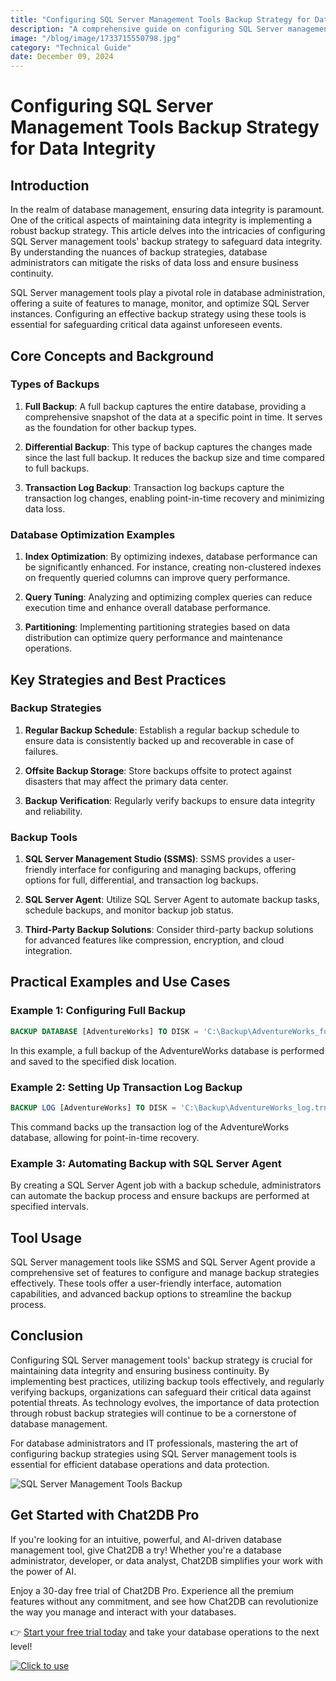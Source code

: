 ```yaml
---
title: "Configuring SQL Server Management Tools Backup Strategy for Data Integrity"
description: "A comprehensive guide on configuring SQL Server management tools' backup strategy to ensure data integrity, covering key concepts, strategies, practical examples, and tool usage."
image: "/blog/image/1733715550798.jpg"
category: "Technical Guide"
date: December 09, 2024
---
```


# Configuring SQL Server Management Tools Backup Strategy for Data Integrity

## Introduction

In the realm of database management, ensuring data integrity is paramount. One of the critical aspects of maintaining data integrity is implementing a robust backup strategy. This article delves into the intricacies of configuring SQL Server management tools' backup strategy to safeguard data integrity. By understanding the nuances of backup strategies, database administrators can mitigate the risks of data loss and ensure business continuity.

SQL Server management tools play a pivotal role in database administration, offering a suite of features to manage, monitor, and optimize SQL Server instances. Configuring an effective backup strategy using these tools is essential for safeguarding critical data against unforeseen events.

## Core Concepts and Background

### Types of Backups

1. **Full Backup**: A full backup captures the entire database, providing a comprehensive snapshot of the data at a specific point in time. It serves as the foundation for other backup types.

2. **Differential Backup**: This type of backup captures the changes made since the last full backup. It reduces the backup size and time compared to full backups.

3. **Transaction Log Backup**: Transaction log backups capture the transaction log changes, enabling point-in-time recovery and minimizing data loss.

### Database Optimization Examples

1. **Index Optimization**: By optimizing indexes, database performance can be significantly enhanced. For instance, creating non-clustered indexes on frequently queried columns can improve query performance.

2. **Query Tuning**: Analyzing and optimizing complex queries can reduce execution time and enhance overall database performance.

3. **Partitioning**: Implementing partitioning strategies based on data distribution can optimize query performance and maintenance operations.

## Key Strategies and Best Practices

### Backup Strategies

1. **Regular Backup Schedule**: Establish a regular backup schedule to ensure data is consistently backed up and recoverable in case of failures.

2. **Offsite Backup Storage**: Store backups offsite to protect against disasters that may affect the primary data center.

3. **Backup Verification**: Regularly verify backups to ensure data integrity and reliability.

### Backup Tools

1. **SQL Server Management Studio (SSMS)**: SSMS provides a user-friendly interface for configuring and managing backups, offering options for full, differential, and transaction log backups.

2. **SQL Server Agent**: Utilize SQL Server Agent to automate backup tasks, schedule backups, and monitor backup job status.

3. **Third-Party Backup Solutions**: Consider third-party backup solutions for advanced features like compression, encryption, and cloud integration.

## Practical Examples and Use Cases

### Example 1: Configuring Full Backup

```sql
BACKUP DATABASE [AdventureWorks] TO DISK = 'C:\Backup\AdventureWorks_full.bak' WITH INIT;
```

In this example, a full backup of the AdventureWorks database is performed and saved to the specified disk location.

### Example 2: Setting Up Transaction Log Backup

```sql
BACKUP LOG [AdventureWorks] TO DISK = 'C:\Backup\AdventureWorks_log.trn';
```

This command backs up the transaction log of the AdventureWorks database, allowing for point-in-time recovery.

### Example 3: Automating Backup with SQL Server Agent

By creating a SQL Server Agent job with a backup schedule, administrators can automate the backup process and ensure backups are performed at specified intervals.

## Tool Usage

SQL Server management tools like SSMS and SQL Server Agent provide a comprehensive set of features to configure and manage backup strategies effectively. These tools offer a user-friendly interface, automation capabilities, and advanced backup options to streamline the backup process.

## Conclusion

Configuring SQL Server management tools' backup strategy is crucial for maintaining data integrity and ensuring business continuity. By implementing best practices, utilizing backup tools effectively, and regularly verifying backups, organizations can safeguard their critical data against potential threats. As technology evolves, the importance of data protection through robust backup strategies will continue to be a cornerstone of database management.

For database administrators and IT professionals, mastering the art of configuring backup strategies using SQL Server management tools is essential for efficient database operations and data protection.

![SQL Server Management Tools Backup](https://example.com/sql-server-management-tools-backup.png)


## Get Started with Chat2DB Pro

If you're looking for an intuitive, powerful, and AI-driven database management tool, give Chat2DB a try! Whether you're a database administrator, developer, or data analyst, Chat2DB simplifies your work with the power of AI.

Enjoy a 30-day free trial of Chat2DB Pro. Experience all the premium features without any commitment, and see how Chat2DB can revolutionize the way you manage and interact with your databases.

👉 [Start your free trial today](https://chat2db.ai/pricing) and take your database operations to the next level!


[![Click to use](/image/blog/bg/chat2db.jpg)](https://chat2db.ai/)
